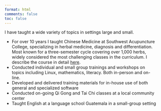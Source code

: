 ```yaml
---
format: html
comments: false
toc: false
---
```


I have taught a wide variety of topics in settings large and small.

-   For over 10 years I taught Chinese Medicine at Southwest Acupuncture College, specializing in herbal medicine, diagnosis and differentiation. Most known for a three-semester cycle covering over 1,000 herbs, widely considered the most challenging classes in the curriculum. I describe the course in detail [here](vignettes/chinese-herb-class/index.qmd).
-   Conducted individual and small group trainings and workshops on topics including Linux, mathematics, literacy. Both in-person and on-line.
-   Developed and delivered training materials for in-house use of both general and specialized software
-   Conducted on-going Qi Gong and Tai Chi classes at a local community center
-   Taught English at a language school Guatemala in a small-group setting

